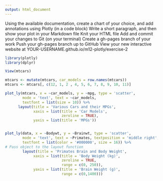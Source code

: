 ```yaml
---
output: html_document
---
```

Using the available documentation, create a chart of your choice, and add annotations using Plotly (in a code block)
Write a short paragraph, and then show your plot in your Markdown file
Knit your HTML file
Add and commit your changes to Git (on your terminal)
Create a gh-pages branch of your work
Push your gh-pages branch up to GitHub
View your new interactive website at YOUR-USERNAME.github.io/m12-plotly/exercise-2

``` r
library(plotly)
library(dplyr)

View(mtcars)

mtcars <- mutate(mtcars, car_models = row.names(mtcars))
mtcars <- mtcars[, c(12, 1, 2 , 4, 5, 6, 7, 8, 9, 10, 11)]

plot_ly(mtcars, x = ~car_models, y = ~mpg, type = 'scatter',
        mode = 'text', text = ~car_models,
        textfont = list(size = 10)) %>%
      layout(title = 'Various Cars and their MPGs',
             xaxis = list(title = 'Car Models',
                          zeroline = TRUE),
             yaxis = list(title = 'MPGs'))


plot_ly(data, x = ~Bodywt, y = ~Brainwt, type = 'scatter',
        mode = 'text', text = ~Primates, textposition = 'middle right',
        textfont = list(color = '#000000', size = 16)) %>%
# Pass object to the layout function
        layout(title = 'Primates Brain and Body Weight',
             xaxis = list(title = 'Body Weight (kg)',
                          zeroline = TRUE,
                          range = c(0, 250)),
             yaxis = list(title = 'Brain Weight (g)',
                          range = c(0,1400)))



```

